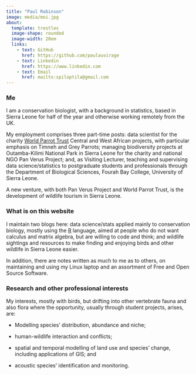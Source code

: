 ```yaml
---
title: "Paul Robinson"
image: media/moi.jpg
about:
  template: trestles
  image-shape: rounded
  image-width: 20em
  links: 
    - text: GitHub
      href: https://github.com/paulauvirage
    - text: Linkedin
      href: https://www.linkedin.com
    - text: Email
      href: mailto:spiloptila@gmail.com
---
```


### Me

I am a conservation biologist, with a background in statistics, based in Sierra Leone for half of the year and otherwise working remotely from the UK.

My employment comprises three part-time posts: data scientist for the charity [World Parrot Trust](https://www.parrots.org/) Central and West African projects, with particular emphasis on Timneh and Grey Parrots; managing biodiversity projects at Outamba-Kilimi National Park in Sierra Leone for the charity and national NGO Pan Verus Project; and, as Visiting Lecturer, teaching and supervising data science/statistics to postgraduate students and professionals through the Department of Biological Sciences, Fourah Bay College, University of Sierra Leone.

A new venture, with both Pan Verus Project and World Parrot Trust, is the development of wildlife tourism in Sierra Leone.

### What is on this website

I maintain two blogs here: data science/stats applied mainly to conservation biology, mostly using the [R](https://www.r-project.org/) language, aimed at people who do not want calculus and matrix algebra, but are willing to code and think; and wildlife sightings and resources to make finding and enjoying birds and other wildlife in Sierra Leone easier.

In addition, there are notes written as much to me as to others, on maintaining and using my Linux laptop and an assortment of Free and Open Source Software.

### Research and other professional interests

My interests, mostly with birds, but drifting into other vertebrate fauna and also flora where the opportunity, usually through student projects, arises, are:

-   Modelling species' distribution, abundance and niche;

-   human-wildlife interaction and conflicts;

-   spatial and temporal modelling of land use and species' change, including applications of GIS; and

-   acoustic species' identification and monitoring.

### 
